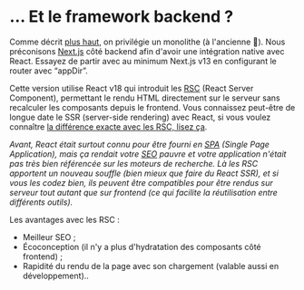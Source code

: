 # … Et le framework backend ?

Comme décrit [plus haut](#avoir-le-code-dans-un-même-repository), on privilégie un monolithe (à l'ancienne 👵). Nous préconisons [Next.js](https://github.com/vercel/next.js/) côté backend afin d'avoir une intégration native avec React. Essayez de partir avec au minimum Next.js v13 en configurant le router avec “appDir”.

Cette version utilise React v18 qui introduit les [RSC](https://react.dev/blog/2023/03/22/react-labs-what-we-have-been-working-on-march-2023) (React Server Component), permettant le rendu HTML directement sur le serveur sans recalculer les composants depuis le frontend. Vous connaissez peut-être de longue date le SSR (server-side rendering) avec React, si vous voulez connaître [la différence exacte avec les RSC, lisez ça](https://stackoverflow.com/a/76325921).

_Avant, React était surtout connu pour être fourni en [SPA](https://en.wikipedia.org/wiki/Single-page_application) (Single Page Application), mais ça rendait votre [SEO](https://en.wikipedia.org/wiki/Search_engine_optimization) pauvre et votre application n'était pas très bien référencée sur les moteurs de recherche. Là les RSC apportent un nouveau souffle (bien mieux que faire du React SSR), et si vous les codez bien, ils peuvent être compatibles pour être rendus sur serveur tout autant que sur frontend (ce qui facilite la réutilisation entre différents outils)._

Les avantages avec les RSC :

- Meilleur SEO ;
- Écoconception (il n'y a plus d'hydratation des composants côté frontend) ;
- Rapidité du rendu de la page avec son chargement (valable aussi en développement)..
